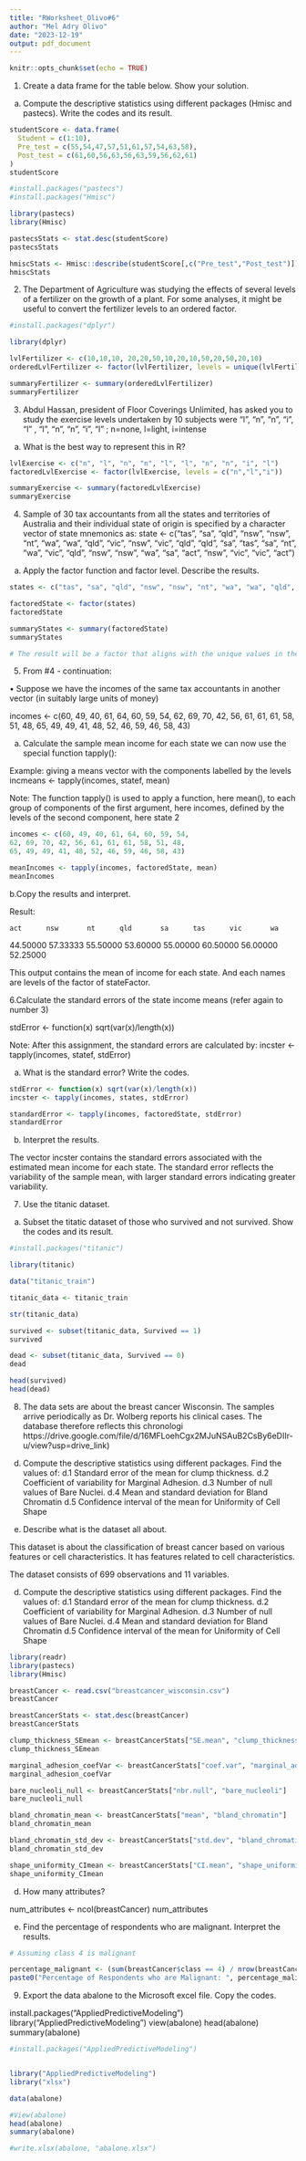 ```yaml
---
title: "RWorksheet_Olivo#6"
author: "Mel Adry Olivo"
date: "2023-12-19"
output: pdf_document
---
```


```r
knitr::opts_chunk$set(echo = TRUE)
```

1. Create a data frame for the table below. 
Show your solution.
a. Compute the descriptive statistics using different packages (Hmisc and pastecs).
Write the codes and its result.

```r

studentScore <- data.frame(
  Student = c(1:10),
  Pre_test = c(55,54,47,57,51,61,57,54,63,58),
  Post_test = c(61,60,56,63,56,63,59,56,62,61)
)
studentScore

#install.packages("pastecs")
#install.packages("Hmisc")

library(pastecs)
library(Hmisc)

pastecsStats <- stat.desc(studentScore)
pastecsStats

hmiscStats <- Hmisc::describe(studentScore[,c("Pre_test","Post_test")])
hmiscStats

```

2. The Department of Agriculture was studying the effects of several levels of a fertilizer
on the growth of a plant. For some analyses, it might be useful to convert the fertilizer
levels to an ordered factor.

```r

#install.packages("dplyr")

library(dplyr)

lvlFertilizer <- c(10,10,10, 20,20,50,10,20,10,50,20,50,20,10)
orderedLvlFertilizer <- factor(lvlFertilizer, levels = unique(lvlFertilizer))

summaryFertilizer <- summary(orderedLvlFertilizer)
summaryFertilizer

```

3. Abdul Hassan, president of Floor Coverings Unlimited, has asked you to study the exercise levels 
undertaken by 10 subjects were “l”, “n”, “n”, “i”, “l” , “l”, “n”, 
“n”, “i”, “l” ; n=none, l=light, i=intense
a. What is the best way to represent this in R?

```r

lvlExercise <- c("n", "l", "n", "n", "l", "l", "n", "n", "i", "l")
factoredLvlExercise <- factor(lvlExercise, levels = c("n","l","i"))

summaryExercise <- summary(factoredLvlExercise)
summaryExercise

```

4. Sample of 30 tax accountants from all the states and territories of Australia and their
individual state of origin is specified by a character vector of state mnemonics as:
state <- c("tas", "sa", "qld", "nsw", "nsw", "nt", "wa", "wa", "qld",
"vic", "nsw", "vic", "qld", "qld", "sa", "tas", "sa", "nt",
"wa", "vic", "qld", "nsw", "nsw", "wa", "sa", "act", "nsw",
"vic", "vic", "act")

a. Apply the factor function and factor level. Describe the results.

```r

states <- c("tas", "sa", "qld", "nsw", "nsw", "nt", "wa", "wa", "qld", "vic", "nsw", "vic", "qld", "qld", "sa", "tas", "sa", "nt", "wa", "vic", "qld", "nsw", "nsw", "wa", "sa", "act", "nsw", "vic", "vic", "act")

factoredState <- factor(states)
factoredState

summaryStates <- summary(factoredState)
summaryStates

# The result will be a factor that aligns with the unique values in the original character vector. Each level represents a specific state or region, and they are organized in alphabetical order.

```

5. From #4 - continuation:

• Suppose we have the incomes of the same tax accountants in another vector (in suitably
large units of money)

incomes <- c(60, 49, 40, 61, 64, 60, 59, 54,
62, 69, 70, 42, 56, 61, 61, 61, 58, 51, 48,
65, 49, 49, 41, 48, 52, 46, 59, 46, 58, 43)

a. Calculate the sample mean income for each state we can now use the special function
tapply():

Example: giving a means vector with the components labelled by the levels
incmeans <- tapply(incomes, statef, mean)

Note: The function tapply() is used to apply a function, here mean(), to each group
of components of the first argument, here incomes, defined by the levels of the second
component, here state 2

```r

incomes <- c(60, 49, 40, 61, 64, 60, 59, 54,
62, 69, 70, 42, 56, 61, 61, 61, 58, 51, 48,
65, 49, 49, 41, 48, 52, 46, 59, 46, 58, 43)

meanIncomes <- tapply(incomes, factoredState, mean)
meanIncomes

```

b.Copy the results and interpret.

Result: 

    act      nsw       nt      qld       sa      tas      vic       wa 
44.50000 57.33333 55.50000 53.60000 55.00000 60.50000 56.00000 52.25000 

This output contains the mean of income for each state. And each names are levels of the factor of stateFactor. 



6.Calculate the standard errors of the state income means (refer again to number 3)

stdError <- function(x) sqrt(var(x)/length(x))

Note: After this assignment, the standard errors are calculated by:
incster <- tapply(incomes, statef, stdError)

a. What is the standard error? Write the codes.

```r

stdError <- function(x) sqrt(var(x)/length(x))
incster <- tapply(incomes, states, stdError)

standardError <- tapply(incomes, factoredState, stdError)
standardError

```

b. Interpret the results.

The vector incster contains the standard errors associated with the estimated mean income for each state. The standard error reflects the variability of the sample mean, with larger standard errors indicating greater variability.


7. Use the titanic dataset.

a. Subset the titatic dataset of those who survived and not survived. Show the codes
and its result.

```r

#install.packages("titanic")

library(titanic)

data("titanic_train")

titanic_data <- titanic_train

str(titanic_data)

survived <- subset(titanic_data, Survived == 1)
survived

dead <- subset(titanic_data, Survived == 0)
dead

head(survived)
head(dead)

```


8. The data sets are about the breast cancer Wisconsin. The samples arrive periodically
as Dr. Wolberg reports his clinical cases. The database therefore reflects this chronologi https://drive.google.com/file/d/16MFLoehCgx2MJuNSAuB2CsBy6eDIIr-
u/view?usp=drive_link)

d. Compute the descriptive statistics using different packages. Find the values of:
d.1 Standard error of the mean for clump thickness.
d.2 Coefficient of variability for Marginal Adhesion.
d.3 Number of null values of Bare Nuclei.
d.4 Mean and standard deviation for Bland Chromatin
d.5 Confidence interval of the mean for Uniformity of Cell Shape

a. Describe what is the dataset all about.

This dataset is about the classification of breast cancer based on various features or cell characteristics. It has features related to cell characteristics. 

The dataset consists of 699 observations and 11 variables.


d. Compute the descriptive statistics using different packages. Find the values of:
d.1 Standard error of the mean for clump thickness.
d.2 Coefficient of variability for Marginal Adhesion.
d.3 Number of null values of Bare Nuclei.
d.4 Mean and standard deviation for Bland Chromatin
d.5 Confidence interval of the mean for Uniformity of Cell Shape

```r

library(readr)
library(pastecs)
library(Hmisc)

breastCancer <- read.csv("breastcancer_wisconsin.csv")
breastCancer

breastCancerStats <- stat.desc(breastCancer)
breastCancerStats

clump_thickness_SEmean <- breastCancerStats["SE.mean", "clump_thickness"]
clump_thickness_SEmean

marginal_adhesion_coefVar <- breastCancerStats["coef.var", "marginal_adhesion"]
marginal_adhesion_coefVar

bare_nucleoli_null <- breastCancerStats["nbr.null", "bare_nucleoli"]
bare_nucleoli_null

bland_chromatin_mean <- breastCancerStats["mean", "bland_chromatin"]
bland_chromatin_mean

bland_chromatin_std_dev <- breastCancerStats["std.dev", "bland_chromatin"]
bland_chromatin_std_dev

shape_uniformity_CImean <- breastCancerStats["CI.mean", "shape_uniformity"]
shape_uniformity_CImean


```

d. How many attributes?

num_attributes <- ncol(breastCancer)
num_attributes

e. Find the percentage of respondents who are malignant. Interpret the results.

```r

# Assuming class 4 is malignant

percentage_malignant <- (sum(breastCancer$class == 4) / nrow(breastCancer)) * 100
paste0("Percentage of Respondents who are Malignant: ", percentage_malignant,"%")

```

9. Export the data abalone to the Microsoft excel file. Copy the codes.

install.packages("AppliedPredictiveModeling")
library("AppliedPredictiveModeling")
view(abalone)
head(abalone)
summary(abalone)

```r

#install.packages("AppliedPredictiveModeling")


library("AppliedPredictiveModeling")
library("xlsx")

data(abalone)

#View(abalone)
head(abalone)
summary(abalone)

#write.xlsx(abalone, "abalone.xlsx")

```
